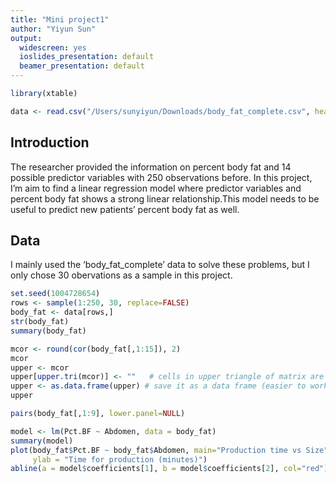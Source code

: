 ```yaml
---
title: "Mini project1"
author: "Yiyun Sun"
output:
  widescreen: yes
  ioslides_presentation: default
  beamer_presentation: default
---
```

```r
library(xtable) 
```

```r
data <- read.csv("/Users/sunyiyun/Downloads/body_fat_complete.csv", header=T)
```

<div class="blue2">
## Introduction
</div>
The researcher provided the information on percent body fat and 14 possible predictor variables with 250 observations before. In this project, I'm aim to find a linear regression model where predictor variables and percent body fat shows a strong linear relationship.This model needs to be useful to predict new patients' percent body fat as well. 

## Data
I mainly used the 'body_fat_complete' data to solve these problems, but I only chose 30 obervations as a sample in this project.  
```r
set.seed(1004728654)
rows <- sample(1:250, 30, replace=FALSE) 
body_fat <- data[rows,]
str(body_fat)
summary(body_fat)
```



```r
mcor <- round(cor(body_fat[,1:15]), 2)
mcor
upper <- mcor
upper[upper.tri(mcor)] <- ""   # cells in upper triangle of matrix are deleted
upper <- as.data.frame(upper) # save it as a data frame (easier to work with)
upper
```


```r
pairs(body_fat[,1:9], lower.panel=NULL)
```

```r
model <- lm(Pct.BF ~ Abdomen, data = body_fat)
summary(model)
plot(body_fat$Pct.BF ~ body_fat$Abdomen, main="Production time vs Size", xlab="age", 
     ylab = "Time for production (minutes)")
abline(a = model$coefficients[1], b = model$coefficients[2], col="red")
```

